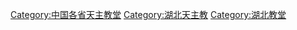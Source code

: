[[Category:中国各省天主教堂|Category:中国各省天主教堂]]
[[Category:湖北天主教|Category:湖北天主教]]
[[Category:湖北教堂|Category:湖北教堂]]